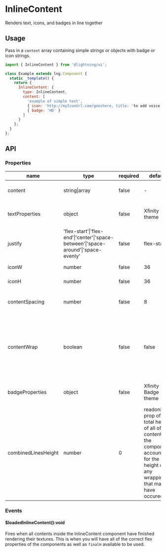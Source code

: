 
# InlineContent

Renders text, icons, and badges in line together

## Usage

Pass in a `content` array containing simple strings or objects with badge or icon strings.

```js
import { InlineContent } from '@lightning/ui';

class Example extends lng.Component {
  static _template() {
    return {
      InlineContent: {
        type: InlineContent,
        content: [
          'example of simple text',
          { icon: 'http://myIconUrl.com/goeshere, title: 'to add voice out content (essentially alt text)' },
          { badge: 'HD' }
        ]
      }
    };
  }
};
```

<Canvas>
  <Story id="inlinecontent--basic" />
</Canvas>

## API

### Properties

name|type|required|default|description
--|--|--|--|--
content|string\|array|false|-|list of data to render inline
textProperties|object|false|Xfinity theme|font properties to apply to the title
justify|'flex-start'\|'flex-end'\|'center'\|'space-between'\|'space-around'\|'space-evenly'|false|flex-start|alignment of first line flexbox content
iconW|number|false|36|width of all icons
iconH|number|false|36|height of all icons
contentSpacing|number|false|8|padding between all content items
contentWrap|boolean|false|false|determines whether the containing flexbox should wrap the content onto the next line
badgeProperties|object|false|Xfinity Badge theme|styling to update the Badge component
combinedLinesHeight|number|0|readonly prop of the total height of all of the contents of the component, accounting for the height of any wrapping that may have occured

### Events

#### $loadedInlineContent():void

Fires when all contents inside the InlineContent component have finished rendering their textures. This is when you will have all of the correct flex properties of the components as well as `finalH` available to be used.

